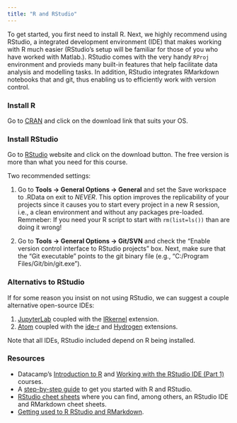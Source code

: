```yaml
---
title: "R and RStudio"
---
```


To get started, you first need to install R. Next, we highly recommend using RStudio, a integrated development environment (IDE) that makes working with R much easier (RStudio's setup will be familiar for those of you who have worked with Matlab.). RStudio comes with the very handy `RProj` environment and provieds many built-in features that help facilitate data analysis and modelling tasks. In addition, RStudio integrates RMarkdown notebooks that and git, thus enabling us to efficiently work with version control. 


### Install R

Go to [CRAN](https://cloud.r-project.org/) and click on the download link that suits your OS.


### Install RStudio

Go to [RStudio](https://www.rstudio.com/) website and click on the download button. The free version is more than what you need for this course.

Two recommended settings:

1. Go to **Tools -> General Options -> General** and set the Save workspace to .RData on exit to *NEVER*. This option improves the replicability of your projects since it causes you to start every project in a new R session, i.e., a clean environment and without any packages pre-loaded. Remmeber: If you need your R script to start with `rm(list=ls())` than are doing it wrong!

2. Go to **Tools -> General Options -> Git/SVN** and check the "Enable version control interface to RStudio projects" box. Next, make sure that the "Git executable" points to the git binary file (e.g., "C:/Program Files/Git/bin/git.exe").


### Alternativs to RStudio

If for some reason you insist on not using RStudio, we can suggest a couple alternative open-source IDEs:

1. [JupyterLab](https://jupyterlab.readthedocs.io/en/stable/#) coupled with the [IRkernel](https://github.com/IRkernel/IRkernel) extension.
2. [Atom](https://atom.io/) coupled with the [ide-r](https://atom.io/packages/ide-r) and [Hydrogen](https://atom.io/packages/hydrogen) extensions.

Note that all IDEs, RStudio included depend on R being installed.

### Resources

* Datacamp's [Introduction to R](https://www.datacamp.com/courses/free-introduction-to-r) and [Working with the RStudio IDE (Part 1)](https://www.datacamp.com/courses/working-with-the-rstudio-ide-part-1) courses.
* A [step-by-step guide](https://rforeval.com/courses/setup/) to get you started with R and RStudio.
* [RStudio cheet sheets](https://www.rstudio.com/resources/cheatsheets/) where you can find, among others, an RStudio IDE and RMarkdown cheet sheets.
* [Getting used to R RStudio and RMarkdown](https://rbasics.netlify.com/index.html).


